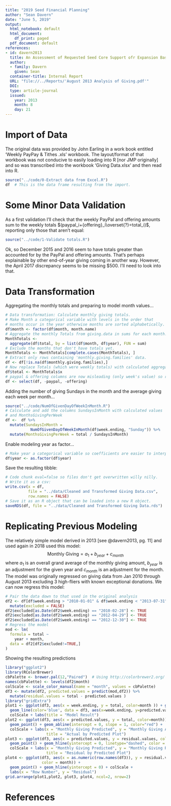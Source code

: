 ```yaml
---
title: "2019 Seed Financial Planning"
author: "Sean Davern"
date: "June 5, 2019"
output:
  html_notebook: default
  html_document:
    df_print: paged
  pdf_document: default
references:
- id: davern2013
  title: An Assessment of Requested Seed Core Support ofr Expansion Based on Analysis of Giving
  author:
  - family: Davern
    given: Sean
  container-title: Internal Report
  URL: "file://../Reports/'August 2013 Analysis of Giving.pdf'"
  DOI: 
  type: article-journal
  issued:
    year: 2013
    month: 8
    day: 21
---
```


# Import of Data
The original data was provided by John Earling in a work book entitled 'Weekly PayPay & Tithes .xls' workbook.  The layout/format of that workbook was not conducive to easily loading into R [nor JMP originally] and so was transcribed into the workbook 'Giving Data.xlsx' and then read into R.

```r
source("../code/0-Extract data from Excel.R")
df  # This is the data frame resulting from the import.
```
# Some Minor Data Validation
As a first validation I'll check that the weekly PayPal and offering amounts sum to the weekly totals $(paypal_i+{offering}_i\overset{?}=total_i)$, reporting only those that aren't equal:
```r
source("../code/1-Validate totals.R")
```
Ok, so December 2015 and 2016 seem to have totals greater than accounted for by the PayPal and offering amounts.  That's perhaps explainable by other end-of-year giving coming in another way.  However, the April 2017 discrepancy seems to be missing $500.  I'll need to look into that.

# Data Transformation

Aggregating the monthly totals and preparing to model month values...
```r
# Data transformation: Calculate monthly giving totals.
# Make Month a categorical variable with levels in the order that
# months occur in the year otherwise months are sorted alphabetically.
df$month <- factor(df$month, month.name)
# Aggregate the monthly Totals from giving.data in sums for each month.
MonthTotals <- 
  aggregate(df$total, by = list(df$month, df$year), FUN = sum)
# Exclude the months that don't have totals yet.
MonthTotals <- MonthTotals[complete.cases(MonthTotals), ]
# Extract only rows containing 'monthly.giving.families' data.
df <- df[!is.na(df$monthly.giving.families),]
# Now replace Totals (which were weekly totals) with calculated aggregates
df$total <- MonthTotals$x
# paypal & offering columns are now misleading (only week's value) so remove them.
df <- select(df, -paypal, -offering) 
```
Adding the number of giving Sundays in the month and the average giving each week per month...
```r
source("../code/NumOfGivenDayOfWeekInMonth.R")
# Calculate and add the columns SundaysInMonth with calculated values
# and MonthsGivingPerWeek
df <-  df %>%
  mutate(SundaysInMonth =
           NumOfGivenDayOfWeekInMonth(df$week.ending, "Sunday")) %>%
  mutate(MonthsGivingPerWeek = total / SundaysInMonth)
```
Enable modeling year as factor...
```r
# Make year a categorical variable so coefficients are easier to interpret.
df$year <- as.factor(df$year)
```
Save the resulting tibble:
```r
# Code chunk eval=false so files don't get overwritten willy nilly.
# Write it as a csv:
write.csv(x = df,
          file = "../data/Cleaned and Transformed Giving Data.csv",
          row.names = FALSE)
# Save it as an R object that can be loaded into a new R object.
saveRDS(df, file = "../data/Cleaned and Transformed Giving Data.rds")
```

# Replicating Previous Modeling
The relatively simple model derived in 2013 [see @davern2013, pg. 11] and used again in 2018 used this model:
$$\text{Monthly Giving} = a_1+b_{year}+c_{month}$$
where $a_1$ is an overall grand average of the monthly giving amount, $b_{year}$ is an adjustment for the given year and $c_{month}$ is an adjustment for the month. The model was originally regressed on giving data from Jan 2010 through August 2013 excluding 3 high-fliers with known exceptional donations.
We can now regress this model:
```r
# Pair the data down to that used in the original analysis
df2 <- df[df$week.ending > "2010-01-01" & df$week.ending < "2013-07-31",] %>%
  mutate(excluded = FALSE)
df2$excluded[as.Date(df2$week.ending) == "2010-02-28"] <- TRUE
df2$excluded[as.Date(df2$week.ending) == "2012-04-29"] <- TRUE
df2$excluded[as.Date(df2$week.ending) == "2012-12-30"] <- TRUE
# Regress the model
mod <- lm(
  formula = total ~
    year + month,
  data = df2[df2$excluded!=TRUE,]
)
```

Showing the resulting predictions

```r
library("ggplot2")
library(RColorBrewer)
cbPalette <- brewer.pal(12,"Paired")  # Using http://colorbrewer2.org/
names(cbPalette) <- levels(df2$month)
colScale <- scale_color_manual(name = "month", values = cbPalette)
df3 <- mutate(df2, predicted.values = predict(mod,df2)) %>%
  mutate(residual.values = total - predicted.values )
library("gridExtra")
plot1 <- ggplot(df3, aes(x = week.ending, y = total, color=month )) + geom_point() +
  geom_line(color='blue', data = df3, aes(x=week.ending, y=predicted.values)) +
  colScale + labs(title = "Model Result")
plot2 <- ggplot(df3, aes(x = predicted.values, y = total, color=month)) + 
  geom_point() + geom_abline(intercept = 0, slope = 1, color="red") +
  colScale + labs(x = "Monthly Giving Predicted", y = "Monthly Giving Actual",
                  title = "Actual by Predicted Plot")
plot3 <- ggplot(df3, aes(x = predicted.values, y = residual.values, color = month)) +
  geom_point() + geom_hline(yintercept = 0, linetype="dashed", color = "blue") +
  colScale + labs(x = "Monthly Giving Predicted", y = "Monthly Giving Residual",
                  title = "Residual by Predicted Plot")
plot4 <- ggplot(df3, aes(x = as.numeric(row.names(df3)), y = residual.values, 
                color = month)) + 
  geom_point() + geom_hline(yintercept = 0) + colScale +
  labs(x = "Row Number", y = "Residual")
grid.arrange(plot1,plot2, plot3, plot4, ncol=2, nrow=2)
```



# References